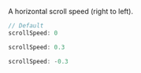 
A horizontal scroll speed (right to left).

<Columns>
  <ColumnItem is={6}>

  ```js
  // Default
  scrollSpeed: 0
  ```

  </ColumnItem>
  <ColumnItem is={6}>
    <BlackSignBoard className="options-canvas" contentType="text" src="🚗" />
  </ColumnItem>
</Columns>
<Columns>
  <ColumnItem is={6}>

  ```js
  scrollSpeed: 0.3
  ```

  </ColumnItem>
  <ColumnItem is={6}>
    <BlackSignBoard className="options-canvas" contentType="text" src="🚗" scrollSpeed={0.3} />
  </ColumnItem>
</Columns>
<Columns>
  <ColumnItem is={6}>

  ```js
  scrollSpeed: -0.3
  ```

  </ColumnItem>
  <ColumnItem is={6}>
    <BlackSignBoard className="options-canvas" contentType="text" src="🚗" scrollSpeed={-0.3} />
  </ColumnItem>
</Columns>
